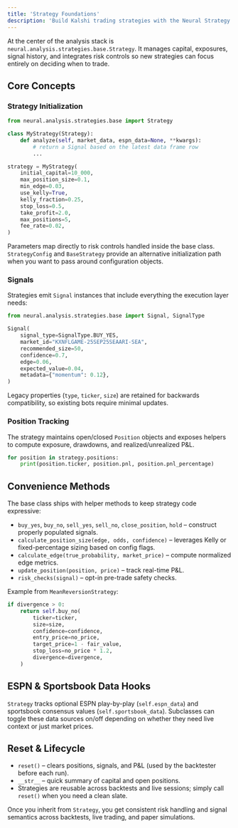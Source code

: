 ```yaml
---
title: 'Strategy Foundations'
description: 'Build Kalshi trading strategies with the Neural Strategy base class and signal helpers.'
---
```


At the center of the analysis stack is `neural.analysis.strategies.base.Strategy`. It manages capital, exposures, signal history, and integrates risk controls so new strategies can focus entirely on deciding when to trade.

## Core Concepts

### Strategy Initialization

```python
from neural.analysis.strategies.base import Strategy

class MyStrategy(Strategy):
    def analyze(self, market_data, espn_data=None, **kwargs):
        # return a Signal based on the latest data frame row
        ...

strategy = MyStrategy(
    initial_capital=10_000,
    max_position_size=0.1,
    min_edge=0.03,
    use_kelly=True,
    kelly_fraction=0.25,
    stop_loss=0.5,
    take_profit=2.0,
    max_positions=5,
    fee_rate=0.02,
)
```

Parameters map directly to risk controls handled inside the base class. `StrategyConfig` and `BaseStrategy` provide an alternative initialization path when you want to pass around configuration objects.

### Signals

Strategies emit `Signal` instances that include everything the execution layer needs:

```python
from neural.analysis.strategies.base import Signal, SignalType

Signal(
    signal_type=SignalType.BUY_YES,
    market_id="KXNFLGAME-25SEP25SEAARI-SEA",
    recommended_size=50,
    confidence=0.7,
    edge=0.06,
    expected_value=0.04,
    metadata={"momentum": 0.12},
)
```

Legacy properties (`type`, `ticker`, `size`) are retained for backwards compatibility, so existing bots require minimal updates.

### Position Tracking

The strategy maintains open/closed `Position` objects and exposes helpers to compute exposure, drawdowns, and realized/unrealized P&L.

```python
for position in strategy.positions:
    print(position.ticker, position.pnl, position.pnl_percentage)
```

## Convenience Methods

The base class ships with helper methods to keep strategy code expressive:

- `buy_yes`, `buy_no`, `sell_yes`, `sell_no`, `close_position`, `hold` – construct properly populated signals.
- `calculate_position_size(edge, odds, confidence)` – leverages Kelly or fixed-percentage sizing based on config flags.
- `calculate_edge(true_probability, market_price)` – compute normalized edge metrics.
- `update_position(position, price)` – track real-time P&L.
- `risk_checks(signal)` – opt-in pre-trade safety checks.

Example from `MeanReversionStrategy`:

```python
if divergence > 0:
    return self.buy_no(
        ticker=ticker,
        size=size,
        confidence=confidence,
        entry_price=no_price,
        target_price=1 - fair_value,
        stop_loss=no_price * 1.2,
        divergence=divergence,
    )
```

## ESPN & Sportsbook Data Hooks

`Strategy` tracks optional ESPN play-by-play (`self.espn_data`) and sportsbook consensus values (`self.sportsbook_data`). Subclasses can toggle these data sources on/off depending on whether they need live context or just market prices.

## Reset & Lifecycle

- `reset()` – clears positions, signals, and P&L (used by the backtester before each run).
- `__str__` – quick summary of capital and open positions.
- Strategies are reusable across backtests and live sessions; simply call `reset()` when you need a clean slate.

Once you inherit from `Strategy`, you get consistent risk handling and signal semantics across backtests, live trading, and paper simulations.

